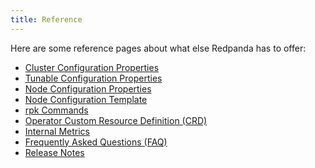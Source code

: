 ```yaml
---
title: Reference
---
```


Here are some reference pages about what else Redpanda has to offer:

- [Cluster Configuration Properties](./cluster-properties)
- [Tunable Configuration Properties](./tunable-properties)
- [Node Configuration Properties](./node-properties)
- [Node Configuration Template](./node-configuration-sample)
- [rpk Commands](./rpk-commands)
- [Operator Custom Resource Definition (CRD)](https://doc.crds.dev/github.com/vectorizedio/redpanda)
- [Internal Metrics ](./monitoring-vectorized)
- [Frequently Asked Questions (FAQ)](./rpk-commands)
- [Release Notes](https://github.com/redpanda-data/redpanda/releases)
